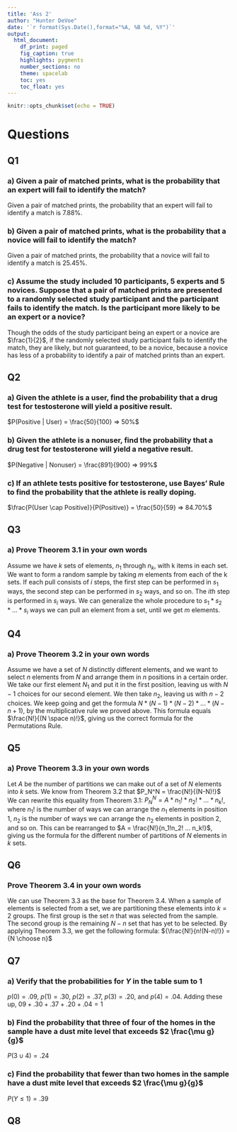 ```yaml
---
title: 'Ass 2'
author: "Hunter DeVoe"
date: '`r format(Sys.Date(),format="%A, %B %d, %Y")`'
output: 
  html_document:
    df_print: paged
    fig_caption: true
    highlights: pygments
    number_sections: no
    theme: spacelab
    toc: yes
    toc_float: yes
---
```


```r
knitr::opts_chunk$set(echo = TRUE)
```

# Questions

## Q1  

### a) Given a pair of matched prints, what is the probability that an expert will fail to identify the match?

Given a pair of matched prints, the probability that an expert will fail to identify a match is 7.88%.    

### b) Given a pair of matched prints, what is the probability that a novice will fail to identify the match?  

Given a pair of matched prints, the probability that a novice will fail to identify a match is 25.45%.  

### c) Assume the study included 10 participants, 5 experts and 5 novices. Suppose that a pair of matched prints are presented to a randomly selected study participant and the participant fails to identify the match. Is the participant more likely to be an expert or a novice?  

Though the odds of the study participant being an expert or a novice are $\frac{1}{2}$, if the randomly selected study participant fails to identify the match, they are likely, but not guaranteed, to be a novice, because a novice has less of a probability to identify a pair of matched prints than an expert.

## Q2

### a)  Given the athlete is a user, find the probability that a drug test for testosterone will yield a positive result.

$P(Positive | User) = \frac{50}{100} => 50%$  

### b)  Given the athlete is a nonuser, find the probability that a drug test for testosterone will yield a negative result.

$P(Negative | Nonuser) = \frac{891}{900} => 99%$  

### c) If an athlete tests positive for testosterone, use Bayes’ Rule to find the probability that the athlete is really doping.

$\frac{P(User \cap Positive)}{P(Positive)} = \frac{50}{59} => 84.70%$  

## Q3  

### a) Prove Theorem 3.1 in your own words  

Assume we have $k$ sets of elements, $n_1$ through $n_k$, with k items in each set. We want to form a random sample by taking $m$ elements from each of the k sets. If each pull consists of $i$ steps, the first step can be performed in $s_1$ ways, the second step can be performed in $s_2$ ways, and so on. The $ith$ step is performed in $s_i$ ways. We can generalize the whole procedure to $s_1 * s_2 *...* s_i$ ways we can pull an element from a set, until we get $m$ elements.  

## Q4  

### a) Prove Theorem 3.2 in your own words  

Assume we have a set of $N$ distinctly different elements, and we want to select $n$ elements from $N$ and arrange them in $n$ positions in a certain order. We take our first element $N_1$ and put it in the first position, leaving us with $N - 1$ choices for our second element. We then take $n_2$, leaving us with $n-2$ choices. We keep going and get the formula $N * (N-1) * (N-2) * ... * (N - n + 1)$, by the multiplicative rule we proved above. This formula equals $\frac{N!}{(N \space n)!}$, giving us the correct formula for the Permutations Rule.

## Q5  

### a) Prove Theorem 3.3 in your own words  

Let $A$ be the number of partitions we can make out of a set of $N$ elements into $k$ sets. We know from Theorem 3.2 that $P_N^N = \frac{N!}{(N-N)!}$ We can rewrite this equality from Theorem 3.1: $P_N^N = A * n_1! * n_2! * ... * n_k!$, where $n_1!$ is the number of ways we can arrange the $n_1$ elements in position 1, $n_2$ is the number of ways we can arrange the $n_2$ elements in position 2, and so on. This can be rearranged to $A = \frac{N!}{n_1!n_2! ... n_k!}$, giving us the formula for the different number of partitions of $N$ elements in $k$ sets.

## Q6  

### Prove Theorem 3.4 in your own words

We can use Theorem 3.3 as the base for Theorem 3.4. When a sample of elements is selected from a set, we are partitioning these elements into $k = 2$ groups. The first group is the set $n$ that was selected from the sample. The second group is the remaining $N - n$ set that has yet to be selected. By applying Theorem 3.3, we get the following formula: ${\frac{N!}{n!(N-n)!}} = {N \choose n}$ 

## Q7

### a) Verify that the probabilities for $Y$ in the table sum to 1  

$p(0) = .09$, $p(1) = .30$, $p(2) = .37$, $p(3) = .20$, and $p(4) = .04$. Adding these up, $09 + .30 + .37 + .20 + .04 = 1$

### b) Find the probability that three of four of the homes in the sample have a dust mite level that exceeds $2 \frac{\mu g}{g}$

$P(3 \cup 4) = .24$  

### c) Find the probability that fewer than two homes in the sample have a dust mite level that exceeds $2 \frac{\mu g}{g}$  

$P(Y \leq 1) = .39$  

## Q8
















